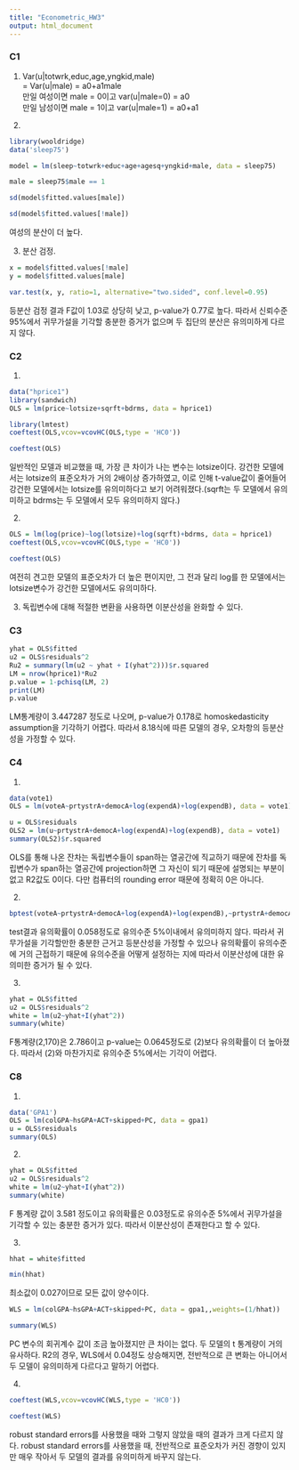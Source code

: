 ```yaml
---
title: "Econometric_HW3"
output: html_document
---
```

### C1
 
(1)  
Var(u|totwrk,educ,age,yngkid,male)  
= Var(u|male) = a0+a1male   
만일 여성이면 male = 0이고 var(u|male=0) = a0  
만일 남성이면 male = 1이고 var(u|male=1) = a0+a1  

(2)  

```r
library(wooldridge)
data('sleep75')
```

```r
model = lm(sleep~totwrk+educ+age+agesq+yngkid+male, data = sleep75)
```

```r
male = sleep75$male == 1
```

```r
sd(model$fitted.values[male])
```
```r
sd(model$fitted.values[!male])
```
여성의 분산이 더 높다. 

(3) 분산 검정. 

```r
x = model$fitted.values[!male] 
y = model$fitted.values[male]

var.test(x, y, ratio=1, alternative="two.sided", conf.level=0.95)
```

등분산 검정 결과 F값이 1.03로 상당히 낮고, p-value가 0.77로 높다. 따라서 신뢰수준 95%에서 귀무가설을 기각할 충분한 증거가 없으며 두 집단의 분산은 유의미하게 다르지 않다. 

### C2

(1)

```r
data("hprice1")
library(sandwich)
OLS = lm(price~lotsize+sqrft+bdrms, data = hprice1)

library(lmtest)
coeftest(OLS,vcov=vcovHC(OLS,type = 'HC0'))
```
```r
coeftest(OLS)
```

일반적인 모델과 비교했을 때, 가장 큰 차이가 나는 변수는 lotsize이다. 강건한 모델에서는 lotsize의 표준오차가 거의 2배이상 증가하였고, 이로 인해 t-value값이 줄어들어 강건한 모델에서는 lotsize를 유의미하다고 보기 어려워졌다.(sqrft는 두 모델에서 유의미하고 bdrms는 두 모델에서 모두 유의미하지 않다.) 

(2)

```r

OLS = lm(log(price)~log(lotsize)+log(sqrft)+bdrms, data = hprice1)
coeftest(OLS,vcov=vcovHC(OLS,type = 'HC0'))
```

```r
coeftest(OLS)
```

여전히 견고한 모델의 표준오차가 더 높은 편이지만, 그 전과 달리 log를 한 모델에서는 lotsize변수가 강건한 모델에서도 유의미하다. 

(3)
독립변수에 대해 적절한 변환을 사용하면 이분산성을 완화할 수 있다. 

### C3

```r
yhat = OLS$fitted
u2 = OLS$residuals^2
Ru2 = summary(lm(u2 ~ yhat + I(yhat^2)))$r.squared
LM = nrow(hprice1)*Ru2
p.value = 1-pchisq(LM, 2)
print(LM)
p.value
```

LM통계량이 3.447287 정도로 나오며, p-value가 0.178로 homoskedasticity assumption을 기각하기 어렵다. 따라서 8.18식에 따른 모델의 경우, 오차항의 등분산성을 가정할 수 있다. 

### C4

(1)

```r
data(vote1)
OLS = lm(voteA~prtystrA+democA+log(expendA)+log(expendB), data = vote1)
```

```r
u = OLS$residuals
OLS2 = lm(u~prtystrA+democA+log(expendA)+log(expendB), data = vote1)
summary(OLS2)$r.squared
```

OLS를 통해 나온 잔차는 독립변수들이 span하는 열공간에 직교하기 때문에 잔차를 독립변수가 span하는 열공간에 projection하면 그 자신이 되기 때문에 설명되는 부분이 없고 R2값도 0이다. 다만 컴퓨터의 rounding error 때문에 정확히 0은 아니다. 

(2)

```r
bptest(voteA~prtystrA+democA+log(expendA)+log(expendB),~prtystrA+democA+log(expendA)+log(expendB),data=vote1)
```

test결과 유의확률이 0.058정도로 유의수준 5%이내에서 유의미하지 않다. 따라서 귀무가설을 기각할만한 충분한 근거고 등분산성을 가정할 수 있으나 유의확률이 유의수준에 거의 근접하기 때문에 유의수준을 어떻게 설정하는 지에 따라서 이분산성에 대한 유의미한 증거가 될 수 있다. 

(3)

```r
yhat = OLS$fitted
u2 = OLS$residuals^2
white = lm(u2~yhat+I(yhat^2))
summary(white)
```
F통계량(2,170)은 2.786이고 p-value는 0.0645정도로 (2)보다 유의확률이 더 높아졌다. 따라서 (2)와 마찬가지로 유의수준 5%에서는 기각이 어렵다. 

### C8

(1)
```r
data('GPA1')
OLS = lm(colGPA~hsGPA+ACT+skipped+PC, data = gpa1)
u = OLS$residuals
summary(OLS)
```

(2)
```r
yhat = OLS$fitted
u2 = OLS$residuals^2
white = lm(u2~yhat+I(yhat^2))
summary(white)
```
F 통계량 값이 3.581 정도이고 유의확률은 0.03정도로 유의수준 5%에서 귀무가설을 기각할 수 있는 충분한 증거가 있다. 따라서 이분산성이 존재한다고 할 수 있다.  

(3)
```r
hhat = white$fitted

min(hhat)
```
최소값이 0.027이므로 모든 값이 양수이다. 

```r
WLS = lm(colGPA~hsGPA+ACT+skipped+PC, data = gpa1,,weights=(1/hhat))
```

```r
summary(WLS)
```
PC 변수의 회귀계수 값이 조금 높아졌지만 큰 차이는 없다.  두 모델의 t 통계량이 거의 유사하다. R2의 경우, WLS에서 0.04정도 상승해지면, 전반적으로 큰 변화는 아니어서 두 모델이 유의미하게 다르다고 말하기 어렵다. 

(4)

```r
coeftest(WLS,vcov=vcovHC(WLS,type = 'HC0'))
```
```r
coeftest(WLS)
```

robust standard errors를 사용했을 때와 그렇지 않았을 때의 결과가 크게 다르지 않다. robust standard errors를 사용했을 때, 전반적으로 표준오차가 커진 경향이 있지만 매우 작아서 두 모델의 결과를 유의미하게 바꾸지 않는다.

